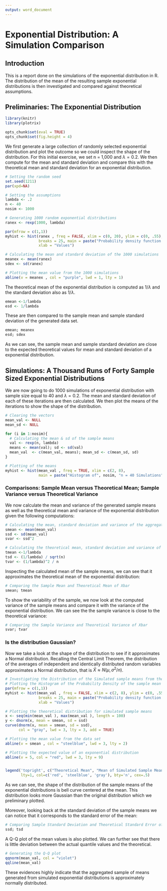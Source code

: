 ```yaml
---
output: word_document
---
```

# Exponential Distribution: A Simulation Comparison

## Introduction
This is a report done on the simulations of the exponential distribution in R. The distribution of the mean of the resulting sample exponential distributions is then investigated and compared against theoretical assumptions.

## Preliminaries: The Exponential Distribution

```r
library(knitr)
library(plotrix)

```

```r
opts_chunk$set(eval = TRUE)
opts_chunk$set(fig.height = 4)
```
We first generate a large collection of randomly selected exponential distribution and plot the outcome so we could inspect the shape of the distribution. For this initial exercise, we set n = 1,000 and $\lambda = 0.2$. We then compute for the mean and standard deviation and compare this with the theoretical mean and standard deviation for an exponential distribution.

```r
# Setting the random seed
set.seed(1211)
par(xpd=NA)

# Setting the assumptions
lambda <- .2 
n <- 40
nosim <- 1000

# Generating 1000 random exponential distributions
ranex <- rexp(1000, lambda)

par(mfrow = c(1,1))
myhist <- hist(ranex , freq = FALSE, xlim = c(0, 20), ylim = c(0, .55), 
               breaks = 25, main = paste("Probability density function for n = 1000"), 
               xlab = "Values")

# Calculating the mean and standard deviation of the 1000 simulations
meanex <- mean(ranex)
sdex <- sd(ranex)

# Plotting the mean value from the 1000 simulations
abline(v = meanex , col = "purple", lwd = 1, lty = 1)
```

The theoretical mean of the exponential distribution is computed as 1/$\lambda$ and the standard deviation also as 1/$\lambda$.

```r
emean <-1/lambda
esd <- 1/lambda
```

These are then compared to the sample mean and sample standard deviation of the generated data set.

```r
emean; meanex
esd; sdex
```

As we can see, the sample mean and sample standard deviation are close to the expected theoretical values for mean and standard deviation of a exponential distribution.

## Simulations: A Thousand Runs of Forty Sample Sized Exponential Distributions

We are now going to do 1000 simulations of exponential distribution with sample size equal to 40 and $\lambda = 0.2$. The mean and standard deviation of each of these iterations are then calculated. We then plot the means of the iterations to show the shape of the distribution.

```r
# Clearing the vectors
mean_val <- NULL
mean_sd <- NULL

for (i in 1:nosim){
  # Calculating the mean & sd of the sample means
  val <- rexp(n, lambda)
  means <- mean(val); sd <- sd(val)
  mean_val  <- c(mean_val, means); mean_sd <- c(mean_sd, sd)
}

# Plotting of the means
myhist <- hist(mean_val , freq = TRUE, xlim = c(2, 8), 
               main = paste("Histogram of", nosim, "n = 40 Simulations"), xlab = "Values")
```

### Comparisons: Sample Mean versus Theoretical Mean; Sample Variance versus Theoretical Variance

We now calculate the mean and variance of the generated sample means as well as the theoretical mean and variance of the exponential distribution given the following computations:

```r
# Calculating the mean, standard deviation and variance of the aggregated sample means
smean <- mean(mean_val)
ssd <- sd(mean_val)
svar <- ssd^2

# Calculating the theoretical mean, standard deviation and variance of X-bar
tmean <-1/lambda
tsd <- (1/lambda) / sqrt(n)
tvar <- (1/lambda)^2 / n
```

Inspecting the calculated mean of the sample means, we can see that it approximates the theoretical mean of the exponential distribution:

```r
# Comparing the Sample Mean and Theoretical Mean of Xbar
smean; tmean
```

To show the variability of the sample, we now look at the computed variance of the sample means and compare it with the variance of the exponential distribution. We can see the the sample variance is close to the theoretical variance:

```r
# Comparing the Sample Variance and Theoretical Variance of Xbar
svar; tvar
````

### Is the distribution Gaussian?

Now we take a look at the shape of the distribution to see if it approximates a Normal distribution. Recalling the Central Limit Theorem, the distribution of the averages of independent and identically distributed random variables approximates a Normal distribution, that is $\bar X \approx N(\mu, \sigma^2/n)$.

```r
# Investigating the Distribution of the Simulated sample means from the Exponential Distribution
# Plotting the Histogram of the Probability Density of the sample mean
par(mfrow = c(1,1))
myhist <- hist(mean_val , freq = FALSE, xlim = c(2, 8), ylim = c(0, .55), 
               breaks = 25, main = paste("Probability density function for", nosim, "simulations"), 
               xlab = "Values")

# Plotting the theoretical distribution for simulated sample means
x <- seq(min(mean_val ), max(mean_val ), length = 100) 
y <- dnorm(x, mean = smean, sd = ssd)
curve(dnorm(x, mean = smean, sd = ssd), 
      col = "gray", lwd = 3, lty = 3, add = TRUE)

# Plotting the mean value from the data set
abline(v = smean , col = "steelblue", lwd = 3, lty = 2)

# Plotting the expected value of an exponential distribution
abline(v = 5, col = "red", lwd = 3, lty = 9)


legend('topright', c("Theoretical Mean", "Mean of Simulated Sample Means", "Normal Distribution"), 
       lty=1, col=c('red', 'steelblue', 'gray'), bty='n', cex=.5)
```

As we can see, the shape of the distribution of the sample means of the exponential distributions is bell curve centered at the mean. This distribution looks more Gaussian than the original distribution which we preliminary plotted.

Moreover, looking back at the standard deviation of the sample means we can notice that it corresponds to the standard error of the mean:

```r
# Comparing Sample Standard Deviation and Theoretical Standard Error of Xbar
ssd; tsd
```

A Q-Q plot of the mean values is also plotted. We can further see that there is little deviation between the actual quantile values and the theoretical.

```r
# Generating the Q-Q plot
qqnorm(mean_val, col = "violet")
qqline(mean_val)
```

These evidences highly indicate that the aggregated sample of means generated from simulated exponential distributions is approximately normally distributed.